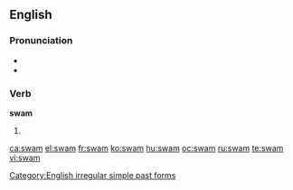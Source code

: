==English==

===Pronunciation===
* {{IPA|/swæm/}}
* {{rhymes|æm}}

===Verb===
'''swam'''

# {{simple past of|[[swim]]}}

[[Category:English irregular simple past forms]]

[[ca:swam]]
[[el:swam]]
[[fr:swam]]
[[ko:swam]]
[[hu:swam]]
[[oc:swam]]
[[ru:swam]]
[[te:swam]]
[[vi:swam]]